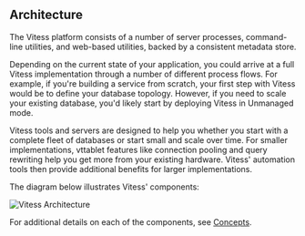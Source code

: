 ## Architecture

The Vitess platform consists of a number of server processes, command-line utilities, and web-based utilities, backed by a consistent metadata store.

Depending on the current state of your application, you could arrive at a full Vitess implementation through a number of different process flows. For example, if you're building a service from scratch, your first step with Vitess would be to define your database topology. However, if you need to scale your existing database, you'd likely start by deploying Vitess in Unmanaged mode.

Vitess tools and servers are designed to help you whether you start with a complete fleet of databases or start small and scale over time. For smaller implementations, vttablet features like connection pooling and query rewriting help you get more from your existing hardware. Vitess' automation tools then provide additional benefits for larger implementations.

The diagram below illustrates Vitess' components:

![Vitess Architecture](./architecture.svg)

For additional details on each of the components, see [Concepts](../v17_concepts).
